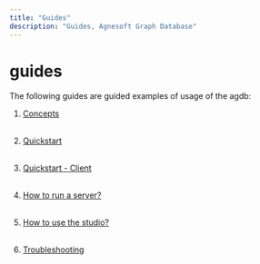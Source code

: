 ```yaml
---
title: "Guides"
description: "Guides, Agnesoft Graph Database"
---
```


# guides

The following guides are guided examples of usage of the agdb:

1. [Concepts](guides/concepts)
   <br/><br/>

2. [Quickstart](guides/quickstart)
   <br/><br/>

3. [Quickstart - Client](guides/quickstart_client)
   <br/><br/>

4. [How to run a server?](guides/how_to_run_server)
   <br/><br/>

5. [How to use the studio?](guides/how_to_use_studio)
   <br/><br/>

6. [Troubleshooting](guides/troubleshooting)
   <br/><br/>
